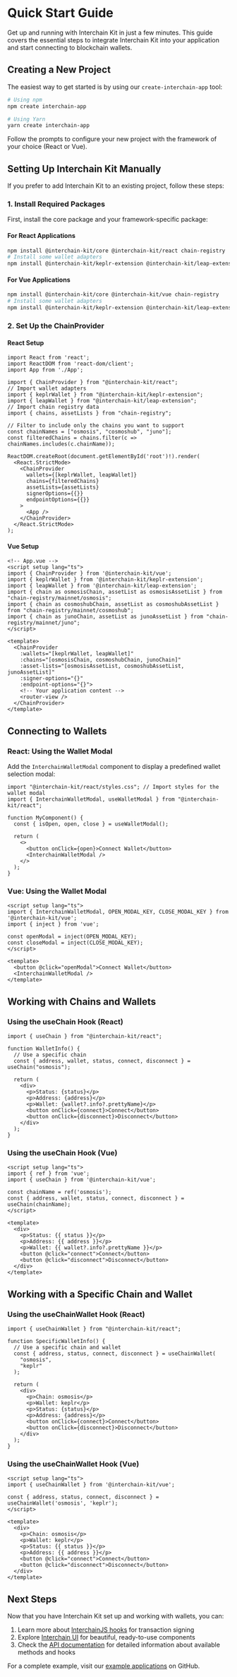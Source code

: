 # Quick Start Guide

Get up and running with Interchain Kit in just a few minutes. This guide covers the essential steps to integrate Interchain Kit into your application and start connecting to blockchain wallets.

## Creating a New Project

The easiest way to get started is by using our `create-interchain-app` tool:

```bash
# Using npm
npm create interchain-app

# Using Yarn
yarn create interchain-app
```

Follow the prompts to configure your new project with the framework of your choice (React or Vue).

## Setting Up Interchain Kit Manually

If you prefer to add Interchain Kit to an existing project, follow these steps:

### 1. Install Required Packages

First, install the core package and your framework-specific package:

#### For React Applications

```bash
npm install @interchain-kit/core @interchain-kit/react chain-registry
# Install some wallet adapters
npm install @interchain-kit/keplr-extension @interchain-kit/leap-extension
```

#### For Vue Applications

```bash
npm install @interchain-kit/core @interchain-kit/vue chain-registry
# Install some wallet adapters
npm install @interchain-kit/keplr-extension @interchain-kit/leap-extension
```

### 2. Set Up the ChainProvider

#### React Setup

```tsx
import React from 'react';
import ReactDOM from 'react-dom/client';
import App from './App';

import { ChainProvider } from "@interchain-kit/react";
// Import wallet adapters
import { keplrWallet } from "@interchain-kit/keplr-extension";
import { leapWallet } from "@interchain-kit/leap-extension";
// Import chain registry data
import { chains, assetLists } from "chain-registry";

// Filter to include only the chains you want to support
const chainNames = ["osmosis", "cosmoshub", "juno"];
const filteredChains = chains.filter(c => chainNames.includes(c.chainName));

ReactDOM.createRoot(document.getElementById('root')!).render(
  <React.StrictMode>
    <ChainProvider
      wallets={[keplrWallet, leapWallet]}
      chains={filteredChains}
      assetLists={assetLists}
      signerOptions={{}}
      endpointOptions={{}}
    >
      <App />
    </ChainProvider>
  </React.StrictMode>
);
```

#### Vue Setup

```vue
<!-- App.vue -->
<script setup lang="ts">
import { ChainProvider } from '@interchain-kit/vue';
import { keplrWallet } from '@interchain-kit/keplr-extension';
import { leapWallet } from '@interchain-kit/leap-extension';
import { chain as osmosisChain, assetList as osmosisAssetList } from "chain-registry/mainnet/osmosis";
import { chain as cosmoshubChain, assetList as cosmoshubAssetList } from "chain-registry/mainnet/cosmoshub";
import { chain as junoChain, assetList as junoAssetList } from "chain-registry/mainnet/juno";
</script>

<template>
  <ChainProvider 
    :wallets="[keplrWallet, leapWallet]"
    :chains="[osmosisChain, cosmoshubChain, junoChain]"
    :asset-lists="[osmosisAssetList, cosmoshubAssetList, junoAssetList]"
    :signer-options="{}"
    :endpoint-options="{}">
    <!-- Your application content -->
    <router-view />
  </ChainProvider>
</template>
```

## Connecting to Wallets

### React: Using the Wallet Modal

Add the `InterchainWalletModal` component to display a predefined wallet selection modal:

```tsx
import "@interchain-kit/react/styles.css"; // Import styles for the wallet modal
import { InterchainWalletModal, useWalletModal } from "@interchain-kit/react";

function MyComponent() {
  const { isOpen, open, close } = useWalletModal();

  return (
    <>
      <button onClick={open}>Connect Wallet</button>
      <InterchainWalletModal />
    </>
  );
}
```

### Vue: Using the Wallet Modal

```vue
<script setup lang="ts">
import { InterchainWalletModal, OPEN_MODAL_KEY, CLOSE_MODAL_KEY } from '@interchain-kit/vue';
import { inject } from 'vue';

const openModal = inject(OPEN_MODAL_KEY);
const closeModal = inject(CLOSE_MODAL_KEY);
</script>

<template>
  <button @click="openModal">Connect Wallet</button>
  <InterchainWalletModal />
</template>
```

## Working with Chains and Wallets

### Using the useChain Hook (React)

```tsx
import { useChain } from "@interchain-kit/react";

function WalletInfo() {
  // Use a specific chain
  const { address, wallet, status, connect, disconnect } = useChain("osmosis");
  
  return (
    <div>
      <p>Status: {status}</p>
      <p>Address: {address}</p>
      <p>Wallet: {wallet?.info?.prettyName}</p>
      <button onClick={connect}>Connect</button>
      <button onClick={disconnect}>Disconnect</button>
    </div>
  );
}
```

### Using the useChain Hook (Vue)

```vue
<script setup lang="ts">
import { ref } from 'vue';
import { useChain } from '@interchain-kit/vue';

const chainName = ref('osmosis');
const { address, wallet, status, connect, disconnect } = useChain(chainName);
</script>

<template>
  <div>
    <p>Status: {{ status }}</p>
    <p>Address: {{ address }}</p>
    <p>Wallet: {{ wallet?.info?.prettyName }}</p>
    <button @click="connect">Connect</button>
    <button @click="disconnect">Disconnect</button>
  </div>
</template>
```

## Working with a Specific Chain and Wallet

### Using the useChainWallet Hook (React)

```tsx
import { useChainWallet } from "@interchain-kit/react";

function SpecificWalletInfo() {
  // Use a specific chain and wallet
  const { address, status, connect, disconnect } = useChainWallet(
    "osmosis",
    "keplr"
  );
  
  return (
    <div>
      <p>Chain: osmosis</p>
      <p>Wallet: keplr</p>
      <p>Status: {status}</p>
      <p>Address: {address}</p>
      <button onClick={connect}>Connect</button>
      <button onClick={disconnect}>Disconnect</button>
    </div>
  );
}
```

### Using the useChainWallet Hook (Vue)

```vue
<script setup lang="ts">
import { useChainWallet } from '@interchain-kit/vue';

const { address, status, connect, disconnect } = useChainWallet('osmosis', 'keplr');
</script>

<template>
  <div>
    <p>Chain: osmosis</p>
    <p>Wallet: keplr</p>
    <p>Status: {{ status }}</p>
    <p>Address: {{ address }}</p>
    <button @click="connect">Connect</button>
    <button @click="disconnect">Disconnect</button>
  </div>
</template>
```



## Next Steps

Now that you have Interchain Kit set up and working with wallets, you can:

1. Learn more about [InterchainJS hooks](https://docs.hyperweb.io/interchain-kit/usage#usechain) for transaction signing
2. Explore [Interchain UI](https://github.com/hyperweb-io/interchain-ui) for beautiful, ready-to-use components
3. Check the [API documentation](https://docs.hyperweb.io/interchain-kit/usage) for detailed information about available methods and hooks

For a complete example, visit our [example applications](https://github.com/hyperweb-io/interchain-kit/tree/main/examples) on GitHub.